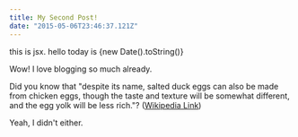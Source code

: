 ```yaml
---
title: My Second Post!
date: "2015-05-06T23:46:37.121Z"
---
```


<p>this is jsx. hello today is {new Date().toString()}</p>

Wow! I love blogging so much already.

Did you know that "despite its name, salted duck eggs can also be made from
chicken eggs, though the taste and texture will be somewhat different, and the
egg yolk will be less rich."?
([Wikipedia Link](https://en.wikipedia.org/wiki/Salted_duck_egg))

Yeah, I didn't either.
